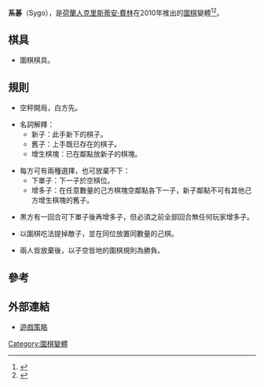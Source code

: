 '''系碁'''（Sygo），是[[荷蘭人|荷蘭人]][[克里斯蒂安·費林|克里斯蒂安·費林]]在2010年推出的[[圍棋|圍棋]]變體<ref>{{Cite web |url=http://www.iwriteiam.nl/D1011.html#12 |title=Friday, November 12, 2010 |accessdate=2011-07-14 |archive-date=2011-07-08 |archive-url=https://web.archive.org/web/20110708051744/http://www.iwriteiam.nl/D1011.html#12 |dead-url=no }}</ref><ref>{{Cite web |url=http://www.mindsports.nl/index.php/arena/sygo/616-sygo-rules |title=Sygo rule |accessdate=2011-07-13 |archive-date=2016-10-09 |archive-url=https://web.archive.org/web/20161009132104/http://mindsports.nl/index.php/arena/sygo/616-sygo-rules |dead-url=no }}</ref>。

==棋具==

*圍棋棋具。

==規則==

*空秤開局，白方先。

*名詞解釋：
**新子：此手新下的棋子。
**舊子：上手既已存在的棋子。
**增生棋塊：已在鄰點放新子的棋塊。

*每方可有兩種選擇，也可放棄不下：
**下單子：下一子於空棋位。
**增多子：在任意數量的己方棋塊空鄰點各下一子，新子鄰點不可有其他己方增生棋塊的舊子。

*黒方有一回合可下單子後再增多子，但必須之前全部回合無任何玩家增多子。

*以圍棋吃法提掉敵子，並在同位放置同數量的己棋。

*兩人皆放棄後，以子空皆地的圍棋規則為勝負。

==參考==
<div class="references-small">
<references/>
</div>

==外部連結==

* [http://www.mindsports.nl/index.php/arena/sygo/615-the-sygo-move-order-advantage-balancing-system 遊戲策略]{{dead link|date=2018年4月 |bot=InternetArchiveBot |fix-attempted=yes }}

[[Category:圍棋變體|Category:圍棋變體]]